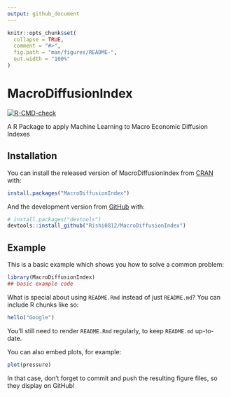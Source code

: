 ```yaml
---
output: github_document
---
```


<!-- README.md is generated from README.Rmd. Please edit that file -->

```r
knitr::opts_chunk$set(
  collapse = TRUE,
  comment = "#>",
  fig.path = "man/figures/README-",
  out.width = "100%"
)
```

# MacroDiffusionIndex

<!-- badges: start -->
[![R-CMD-check](https://github.com/Rishi0812/MacroDiffusionIndex/workflows/R-CMD-check/badge.svg)](https://github.com/Rishi0812/MacroDiffusionIndex/actions)
<!-- badges: end -->

A R Package to apply Machine Learning to Macro Economic Diffusion Indexes

## Installation

You can install the released version of MacroDiffusionIndex from [CRAN](https://CRAN.R-project.org) with:

``` r
install.packages("MacroDiffusionIndex")
```

And the development version from [GitHub](https://github.com/Rishi0812/MacroDiffusionIndex) with:

``` r
# install.packages("devtools")
devtools::install_github("Rishi0812/MacroDiffusionIndex")
```
## Example

This is a basic example which shows you how to solve a common problem:

```r
library(MacroDiffusionIndex)
## basic example code
```

What is special about using `README.Rmd` instead of just `README.md`? You can include R chunks like so:

```r
hello("Google")
```

You'll still need to render `README.Rmd` regularly, to keep `README.md` up-to-date.

You can also embed plots, for example:

```r
plot(pressure)
```

In that case, don't forget to commit and push the resulting figure files, so they display on GitHub!
